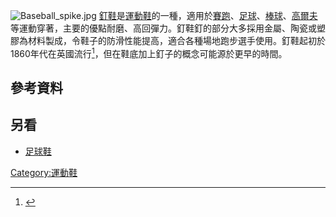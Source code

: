 {{Onesource|time=2020-03-07T02:02:28+00:00}} 
[[File:Baseball_spike.jpg|thumb]]
[[釘鞋|釘鞋]]是[[運動鞋|運動鞋]]的一種，適用於[[賽跑|賽跑]]、[[足球|足球]]、[[棒球|棒球]]、[[高爾夫球具#球鞋|高爾夫]]等運動穿著，主要的優點耐磨、高回彈力。釘鞋釘的部分大多採用金屬、陶瓷或塑膠為材料製成，令鞋子的防滑性能提高，適合各種場地跑步選手使用。釘鞋起初於1860年代在英國流行<ref>{{cite book|title=A history of American amateur athletics and aquatics: with the records|last=Janssen|first=Frederick William|year=1888|oclc=38503721|publisher=Outing company|location=|isbn=|page=126|url=http://www.google.com/search?q=spike+shoe+running&hl=en&sa=X&ei=nFB2Tc6vEcmx0QH4xpHlBg&ved=0CDoQpwUoBA&source=lnt&tbs=bks%3A1%2Ccdr%3A1%2Ccd_min%3A1850%2Ccd_max%3A12%2F31%2F1900&tbm=#sclient=psy&hl=en&tbs=bks:1%2Ccdr%3A1%2Ccd_min%3A1%2F1%2F1850%2Ccd_max%3A1889&q=%22everybody+agreed+that+if+they+were+in+common+use+by+English+athletes%2C+they+must+be+desirable+for+Americans%22&aq=f&aqi=&aql=&oq=&pbx=1&bav=on.2,or.&fp=f6f1bcc041db8b52|accessdate=March 8, 2011|archive-date=2019-07-01|archive-url=https://web.archive.org/web/20190701105049/https://www.google.com/search?q=spike%2Bshoe%2Brunning&hl=en&sa=X&ei=nFB2Tc6vEcmx0QH4xpHlBg&ved=0CDoQpwUoBA&source=lnt&tbs=bks%3A1%2Ccdr%3A1%2Ccd_min%3A1850%2Ccd_max%3A12%2F31%2F1900&tbm=&gws_rd=ssl#sclient=psy&hl=en&tbs=bks:1%2Ccdr%3A1%2Ccd_min%3A1%2F1%2F1850%2Ccd_max%3A1889&q=%22everybody+agreed+that+if+they+were+in+common+use+by+English+athletes%2C+they+must+be+desirable+for+Americans%22&aq=f&aqi=&aql=&oq=&pbx=1&bav=on.2,or.&fp=f6f1bcc041db8b52|dead-url=no}}</ref>，但在鞋底加上釘子的概念可能源於更早的時間。

==參考資料==
{{reflist}}

== 另看 ==
{{Commons cat|Track spikes}}
* [[足球鞋|足球鞋]]
[[Category:運動鞋|Category:運動鞋]]
